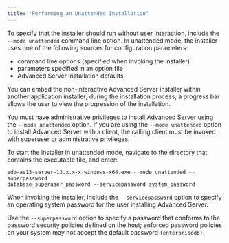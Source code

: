 ```yaml
---
title: "Performing an Unattended Installation"
---
```


<div id="performing_an_unattended_installation" class="registered_link"></div>


To specify that the installer should run without user interaction, include the `--mode unattended` command line option. In unattended mode, the installer uses one of the following sources for configuration parameters:

  - command line options (specified when invoking the installer)
  - parameters specified in an option file
  - Advanced Server installation defaults

You can embed the non-interactive Advanced Server installer within another application installer; during the installation process, a progress bar allows the user to view the progression of the installation.

You must have administrative privileges to install Advanced Server using the `--mode unattended` option. If you are using the `--mode unattended` option to install Advanced Server with a client, the calling client must be invoked with superuser or administrative privileges.

To start the installer in unattended mode, navigate to the directory that contains the executable file, and enter:

``` text
edb-as13-server-13.x.x-x-windows-x64.exe --mode unattended --superpassword
database_superuser_password --servicepassword system_password
```

When invoking the installer, include the `--servicepassword` option to specify an operating system password for the user installing Advanced Server.

Use the `--superpassword` option to specify a password that conforms to the password security policies defined on the host; enforced password policies on your system may not accept the default password `(enterprisedb)`.
